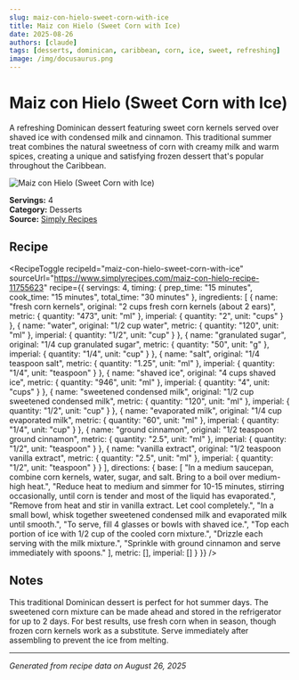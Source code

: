 ```yaml
---
slug: maiz-con-hielo-sweet-corn-with-ice
title: Maiz con Hielo (Sweet Corn with Ice)
date: 2025-08-26
authors: [claude]
tags: [desserts, dominican, caribbean, corn, ice, sweet, refreshing]
image: /img/docusaurus.png
---
```



# Maiz con Hielo (Sweet Corn with Ice)

A refreshing Dominican dessert featuring sweet corn kernels served over shaved ice with condensed milk and cinnamon. This traditional summer treat combines the natural sweetness of corn with creamy milk and warm spices, creating a unique and satisfying frozen dessert that's popular throughout the Caribbean.

![Maiz con Hielo (Sweet Corn with Ice)](/img/docusaurus.png)

**Servings:** 4  
**Category:** Desserts  
**Source:** [Simply Recipes](https://www.simplyrecipes.com/maiz-con-hielo-recipe-11755623)

<!--truncate-->

## Recipe

<RecipeToggle 
  recipeId="maiz-con-hielo-sweet-corn-with-ice"
  sourceUrl="https://www.simplyrecipes.com/maiz-con-hielo-recipe-11755623"
  recipe={{
  servings: 4,
  timing: {
    prep_time: "15 minutes",
    cook_time: "15 minutes",
    total_time: "30 minutes"
  },
  ingredients: [
    {
      name: "fresh corn kernels",
      original: "2 cups fresh corn kernels (about 2 ears)",
      metric: { quantity: "473", unit: "ml" },
      imperial: { quantity: "2", unit: "cups" }
    },
    {
      name: "water",
      original: "1/2 cup water",
      metric: { quantity: "120", unit: "ml" },
      imperial: { quantity: "1/2", unit: "cup" }
    },
    {
      name: "granulated sugar",
      original: "1/4 cup granulated sugar",
      metric: { quantity: "50", unit: "g" },
      imperial: { quantity: "1/4", unit: "cup" }
    },
    {
      name: "salt",
      original: "1/4 teaspoon salt",
      metric: { quantity: "1.25", unit: "ml" },
      imperial: { quantity: "1/4", unit: "teaspoon" }
    },
    {
      name: "shaved ice",
      original: "4 cups shaved ice",
      metric: { quantity: "946", unit: "ml" },
      imperial: { quantity: "4", unit: "cups" }
    },
    {
      name: "sweetened condensed milk",
      original: "1/2 cup sweetened condensed milk",
      metric: { quantity: "120", unit: "ml" },
      imperial: { quantity: "1/2", unit: "cup" }
    },
    {
      name: "evaporated milk",
      original: "1/4 cup evaporated milk",
      metric: { quantity: "60", unit: "ml" },
      imperial: { quantity: "1/4", unit: "cup" }
    },
    {
      name: "ground cinnamon",
      original: "1/2 teaspoon ground cinnamon",
      metric: { quantity: "2.5", unit: "ml" },
      imperial: { quantity: "1/2", unit: "teaspoon" }
    },
    {
      name: "vanilla extract",
      original: "1/2 teaspoon vanilla extract",
      metric: { quantity: "2.5", unit: "ml" },
      imperial: { quantity: "1/2", unit: "teaspoon" }
    }
  ],
  directions: {
    base: [
      "In a medium saucepan, combine corn kernels, water, sugar, and salt. Bring to a boil over medium-high heat.",
      "Reduce heat to medium and simmer for 10-15 minutes, stirring occasionally, until corn is tender and most of the liquid has evaporated.",
      "Remove from heat and stir in vanilla extract. Let cool completely.",
      "In a small bowl, whisk together sweetened condensed milk and evaporated milk until smooth.",
      "To serve, fill 4 glasses or bowls with shaved ice.",
      "Top each portion of ice with 1/2 cup of the cooled corn mixture.",
      "Drizzle each serving with the milk mixture.",
      "Sprinkle with ground cinnamon and serve immediately with spoons."
    ],
    metric: [],
    imperial: []
  }
}} />

## Notes

This traditional Dominican dessert is perfect for hot summer days. The sweetened corn mixture can be made ahead and stored in the refrigerator for up to 2 days. For best results, use fresh corn when in season, though frozen corn kernels work as a substitute. Serve immediately after assembling to prevent the ice from melting.

---

*Generated from recipe data on August 26, 2025*